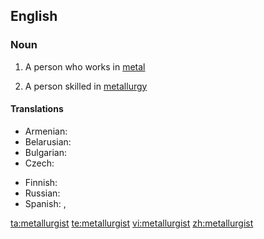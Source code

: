 ==English==

===Noun===
{{en-noun}}

# {{dated}} A person who works in [[metal]]
# A person skilled in [[metallurgy]]

====Translations====
{{trans-top|person skilled in metallurgy}}
* Armenian: {{t|hy|մետաղագործ|tr=metaġagorç}}
* Belarusian: {{t|be|металург|m|xs=Belarusian}}
* Bulgarian: {{t|bg|металург|m}}
* Czech: {{t|cs|metalurg|m}}
{{trans-mid}}
* Finnish: {{t+|fi|metallurgi}}
* Russian: {{t|ru|металлург|m|tr=metallurg}}
* Spanish: {{t-|es|metalúrgico|m|f}}, {{t-|es|metalurgista|m}}
{{trans-bottom}}

[[ta:metallurgist]]
[[te:metallurgist]]
[[vi:metallurgist]]
[[zh:metallurgist]]